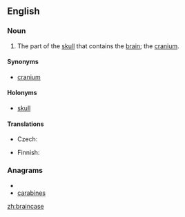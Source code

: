 ==English==

===Noun===
{{en-noun}}

# The part of the [[skull]] that contains the [[brain]]; the [[cranium]].

====Synonyms====
* [[cranium]]

====Holonyms====
* [[skull]]

====Translations====
{{trans-top}}
* Czech: {{t-|cs|mozkovna|f}}
{{trans-mid}}
* Finnish: {{t+|fi|aivokoppa}}
{{trans-bottom}}

===Anagrams===
* {{alphagram|aabceinrs}}
* [[carabines#English|carabines]]


[[zh:braincase]]